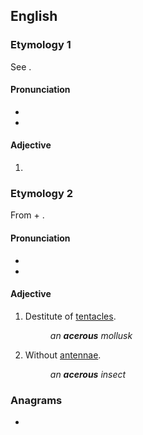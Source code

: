 ==English==

===Etymology 1===
See {{m|en|acerose}}.

====Pronunciation====
* {{IPA|en|/ˈæs.əɹ.əs/}}
* {{hyphenation|en|ac|er|ous}}

====Adjective====
{{en-adj|-}}

# {{alternative spelling of|en|acerose}}

===Etymology 2===
From {{der|en|grc|ἀ-||not}} + {{m|grc|κέρας||horn}}.

====Pronunciation====
* {{IPA|en|/eɪˈsɪeɹ.əs/}}
* {{hyphenation|en|a|ce|rous}}

====Adjective====
{{en-adj|-}}

# {{lb|en|zoology}} Destitute of [[tentacle]]s.
#: ''an '''acerous''' mollusk''
# {{lb|en|zoology}} Without [[antennae]].
#: ''an '''acerous''' insect''

===Anagrams===
* {{anagrams|en|a=aceorsu|carouse}}